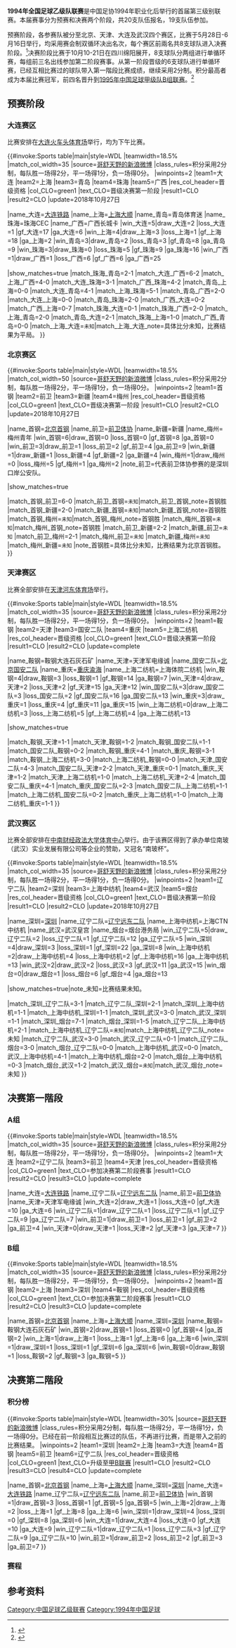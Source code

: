{{Infobox football league season
|competition        = [[中国足球乙级联赛|全国足球乙级队联赛]]
|season             = 1994
|dates              = 1994年5月28日 – 1994年10月21日
|winners            = [[深圳足球俱乐部|深圳]]
|promoted           = [[深圳足球俱乐部|深圳]]<br />[[上海大顺足球俱乐部|上海大顺]]<br />[[大连毅腾|大连铁路]]<br />[[北京首钢足球俱乐部|北京首钢]]
|prevseason         = [[1993年中国足球乙级联赛|1993]]
|nextseason         = [[1995年中国足球乙级联賽|1995]]
|updated            = 
}}
'''1994年全国足球乙级队联赛'''是中国足协1994年职业化后举行的首届第三级别联赛。本届赛事分为预赛和决赛两个阶段，共20支队伍报名，19支队伍参加。

预赛阶段，各参赛队被分至北京、天津、大连及武汉四个赛区，比赛于5月28日-6月16日举行，均采用赛会制双循环决出名次，每个赛区前兩名共8支球队进入决赛阶段。<ref name="K.Dalglish预赛">{{cite web |author1=K.Dalglish |title=1994年全国足球乙级队联赛预赛阶段 |url=http://blog.163.com/shchase@126/blog/static/6034367720128711377673/ |website=网易博客 |accessdate=2014-05-12 |archiveurl=https://web.archive.org/web/20140512215143/http://blog.163.com/shchase@126/blog/static/6034367720128711377673/ |archivedate=2014-05-12 |language=zh-cn |date=2012-09-07 |dead-url=yes}}</ref>决赛阶段比赛于10月10-21日在四川绵阳展开，8支球队分两组进行单循环赛，每组前三名出线参加第二阶段赛事。从第一阶段晋级的6支球队进行单循环赛，已经互相比赛过的球队带入第一階段比赛成绩，继续采用2分制。积分最高者成为本届比赛冠军，前四名晋升到[[1995年中国足球甲B联赛|1995年中国足球甲级队B组联赛]]。<ref name="K.Dalglish决赛">{{cite web |author1=K.Dalglish |title=1994年全国足球乙级队联赛决赛阶段(1) |url=http://blog.163.com/shchase@126/blog/static/6034367720094221082985/ |website=网易博客 |accessdate=2014-05-12 |archiveurl=https://web.archive.org/web/20140512214232/http://blog.163.com/shchase@126/blog/static/6034367720094221082985/ |archivedate=2014-05-12 |language=zh-cn |date=2009-05-22 |dead-url=yes}}</ref>

==预赛阶段==
===大连赛区===
比赛安排在[[大连火车头体育场|大连火车头体育场]]举行，均为下午比赛。

{{#invoke:Sports table|main|style=WDL
|teamwidth=18.5% |match_col_width=35
|source=[https://weibo.com/1801227681/GFGmNfkaM 哥舒天野的新浪微博]
|class_rules=积分采用2分制，每队胜一场得2分，平一场得1分，负一场得0分。
|winpoints=2
|team1=大连 |team2=上海 |team3=青岛 |team4=珠海 |team5=广西
|res_col_header=晋级资格
|col_CLO=green1 |text_CLO=晋级决赛第一阶段
|result1=CLO |result2=CLO
|update=2018年10月27日

|name_大连=[[大连毅腾|大连铁路]]
|name_上海=[[上海大顺足球俱乐部|上海大顺]]
|name_青岛=青岛体育迷
|name_珠海=珠海CEC
|name_广西=广西长城卡
|win_大连=5|draw_大连=2 |loss_大连=1 |gf_大连=17 |ga_大连=6
|win_上海=4|draw_上海=3 |loss_上海=1 |gf_上海=18 |ga_上海=2
|win_青岛=3|draw_青岛=2 |loss_青岛=3 |gf_青岛=8 |ga_青岛=9
|win_珠海=3|draw_珠海=0 |loss_珠海=5 |gf_珠海=9 |ga_珠海=16
|win_广西=1|draw_广西=1 |loss_广西=6 |gf_广西=6 |ga_广西=25

|show_matches=true
|match_珠海_青岛=2-1
|match_大连_广西=6-2
|match_上海_广西=4-0
|match_大连_珠海=3-1
|match_广西_珠海=4-2
|match_青岛_上海=0-0
|match_大连_青岛=4-1
|match_上海_珠海=5-1
|match_青岛_广西=2-0
|match_大连_上海=0-0
|match_青岛_珠海=2-0
|match_广西_大连=0-2
|match_广西_上海=0-7
|match_珠海_大连=0-1
|match_珠海_广西=2-0
|match_上海_青岛=2-0
|match_青岛_大连=2-1
|match_珠海_上海=1-0
|match_广西_青岛=0-0
|match_上海_大连=<small>未知</small>|match_上海_大连_note=具体比分未知，比赛结果为平局。
}}

===北京赛区===

{{#invoke:Sports table|main|style=WDL
|teamwidth=18.5% |match_col_width=50
|source=[https://weibo.com/1801227681/GFGmNfkaM 哥舒天野的新浪微博]
|class_rules=积分采用2分制，每队胜一场得2分，平一场得1分，负一场得0分。
|winpoints=2
|team1=首钢 |team2=前卫 |team3=新疆 |team4=梅州
|res_col_header=晋级资格
|col_CLO=green1 |text_CLO=晋级决赛第一阶段
|result1=CLO |result2=CLO
|update=2018年10月27日

|name_首钢=[[北京首钢足球俱乐部|北京首钢]]
|name_前卫=[[前卫体协|前卫体协]]
|name_新疆=新疆
|name_梅州=梅州青年
|win_首钢=6|draw_首钢=0 |loss_首钢=0 |gf_首钢=8 |ga_首钢=0
|win_前卫=3|draw_前卫=1 |loss_前卫=2 |gf_前卫=4 |ga_前卫=9
|win_新疆=1|draw_新疆=1 |loss_新疆=4 |gf_新疆=2 |ga_新疆=4
|win_梅州=1|draw_梅州=0 |loss_梅州=5 |gf_梅州=1 |ga_梅州=2
|note_前卫=代表前卫体协参赛的是深圳口岸公安队。

|show_matches=true

|match_首钢_前卫=6-0
|match_前卫_首钢=<small>未知</small>|match_前卫_首钢_note=首钢胜
|match_首钢_新疆=2-0
|match_新疆_首钢=<small>未知</small>|match_新疆_首钢_note=首钢胜
|match_首钢_梅州=<small>未知</small>|match_首钢_梅州_note=首钢胜
|match_梅州_首钢=<small>未知</small>|match_梅州_首钢_note=首钢胜
|match_前卫_新疆=2-2
|match_新疆_前卫=<small>未知</small>
|match_前卫_梅州=2-1
|match_梅州_前卫=<small>未知</small>
|match_新疆_梅州=<small>未知</small>
|match_梅州_新疆=<small>未知</small>
|note_首钢胜=具体比分未知，比赛结果为北京首钢胜。
}}

===天津赛区===
比赛全部安排在[[天津河东体育场|天津河东体育场]]举行。

{{#invoke:Sports table|main|style=WDL
|teamwidth=18.5% |match_col_width=35
|source=[https://weibo.com/1801227681/GFGmNfkaM 哥舒天野的新浪微博]
|class_rules=积分采用2分制，每队胜一场得2分，平一场得1分，负一场得0分。
|winpoints=2
|team1=鞍钢 |team2=天津 |team3=国安二队 |team4=重庆 |team5=上海二纺机
|res_col_header=晋级资格
|col_CLO=green1 |text_CLO=晋级决赛第一阶段
|result1=CLO |result2=CLO
|update=complete

|name_鞍钢=鞍钢大连石灰石矿
|name_天津=天津军电缘诚
|name_国安二队=[[北京国安足球俱乐部|北京国安二队]]
|name_重庆=[[重庆渝海足球俱乐部|重庆渝海]]
|name_上海二纺机=上海体院二纺机
|win_鞍钢=4|draw_鞍钢=3 |loss_鞍钢=1 |gf_鞍钢=14 |ga_鞍钢=7
|win_天津=4|draw_天津=2 |loss_天津=2 |gf_天津=15 |ga_天津=12
|win_国安二队=3|draw_国安二队=3 |loss_国安二队=2 |gf_国安二队=16 |ga_国安二队=13
|win_重庆=3|draw_重庆=1 |loss_重庆=4 |gf_重庆=11 |ga_重庆=15
|win_上海二纺机=0|draw_上海二纺机=3 |loss_上海二纺机=5 |gf_上海二纺机=4 |ga_上海二纺机=13

|show_matches=true

|match_鞍钢_天津=1-1
|match_天津_鞍钢=1-2
|match_鞍钢_国安二队=1-1
|match_国安二队_鞍钢=0-2
|match_鞍钢_重庆=4-1
|match_重庆_鞍钢=3-1
|match_鞍钢_上海二纺机=3-0
|match_上海二纺机_鞍钢=0-0
|match_天津_国安二队=4-3
|match_国安二队_天津=2-2
|match_天津_重庆=0-1
|match_重庆_天津=1-2
|match_天津_上海二纺机=1-0
|match_上海二纺机_天津=2-4
|match_国安二队_重庆=4-1
|match_重庆_国安二队=2-3
|match_国安二队_上海二纺机=1-1
|match_上海二纺机_国安二队=0-2
|match_重庆_上海二纺机=1-0
|match_上海二纺机_重庆=1-1
}}

===武汉赛区===
比赛全部安排在[[中南财经政法大学体育中心|中南财经政法大学体育中心]]举行。由于该赛区得到了承办单位南玻（武汉）实业发展有限公司等企业的赞助，又冠名“南玻杯”。

{{#invoke:Sports table|main|style=WDL
|teamwidth=18.5% |match_col_width=35
|source=[https://weibo.com/1801227681/GFGmNfkaM 哥舒天野的新浪微博]
|class_rules=积分采用2分制，每队胜一场得2分，平一场得1分，负一场得0分。
|winpoints=2
|team1=辽宁二队 |team2=深圳 |team3=上海中纺机 |team4=武汉 |team5=烟台
|res_col_header=晋级资格
|col_CLO=green1 |text_CLO=晋级决赛第一阶段
|result1=CLO |result2=CLO
|update=2018年10月27日

|name_深圳=[[深圳足球俱乐部|深圳]]
|name_辽宁二队=[[辽宁足球俱乐部|辽宁远东二队]]
|name_上海中纺机=上海CTN中纺机
|name_武汉=武汉皇宫
|name_烟台=烟台港务局
|win_辽宁二队=5|draw_辽宁二队=2 |loss_辽宁二队=1 |gf_辽宁二队=12 |ga_辽宁二队=5
|win_深圳=4|draw_深圳=3 |loss_深圳=1 |gf_深圳=22 |ga_深圳=8
|win_上海中纺机=2|draw_上海中纺机=4 |loss_上海中纺机=2 |gf_上海中纺机=16 |ga_上海中纺机=13
|win_武汉=2|draw_武汉=2 |loss_武汉=3 |gf_武汉=11 |ga_武汉=15
|win_烟台=0|draw_烟台=1 |loss_烟台=6 |gf_烟台=4 |ga_烟台=13

|show_matches=true|note_未知=比赛结果未知。

|match_深圳_辽宁二队=3-1
|match_辽宁二队_深圳=2-1
|match_深圳_上海中纺机=1-1
|match_上海中纺机_深圳=1-1
|match_深圳_武汉=3-0
|match_武汉_深圳=1-1
|match_深圳_烟台=7-1
|match_烟台_深圳=1-5
|match_辽宁二队_上海中纺机=2-1
|match_上海中纺机_辽宁二队=<small>未知</small>|match_上海中纺机_辽宁二队_note=未知
|match_辽宁二队_武汉=3-0
|match_武汉_辽宁二队=0-1
|match_辽宁二队_烟台=3-0
|match_烟台_辽宁二队=0-0
|match_上海中纺机_武汉=0-0
|match_武汉_上海中纺机=4-1
|match_上海中纺机_烟台=2-0
|match_烟台_上海中纺机=0-3
|match_烟台_武汉=1-2
|match_武汉_烟台=<small>未知</small>|match_武汉_烟台_note=未知
}}

==决赛第一階段==

===A组===
{{#invoke:Sports table|main|style=WDL
|teamwidth=18.5% |match_col_width=35
|source=[https://weibo.com/1801227681/GFGmNfkaM 哥舒天野的新浪微博]
|class_rules=积分采用2分制，每队胜一场得2分，平一场得1分，负一场得0分。
|winpoints=2
|team1=大连 |team2=辽宁二队 |team3=前卫 |team4=天津
|res_col_header=晋级资格
|col_CLO=green1 |text_CLO=参加决赛第二阶段赛事
|result1=CLO |result2=CLO |result3=CLO
|update=complete

|name_大连=[[大连毅腾|大连铁路]]
|name_辽宁二队=[[辽宁足球俱乐部|辽宁远东二队]]
|name_前卫=[[前卫体协|前卫体协]]
|name_天津=天津军电缘诚
|win_大连=2|draw_大连=1 |loss_大连=0 |gf_大连=10 |ga_大连=6
|win_辽宁二队=1|draw_辽宁二队=1 |loss_辽宁二队=1 |gf_辽宁二队=9 |ga_辽宁二队=7
|win_前卫=1|draw_前卫=1 |loss_前卫=1 |gf_前卫=2 |ga_前卫=4
|win_天津=0|draw_天津=1 |loss_天津=2 |gf_天津=3 |ga_天津=7
}}

{{footballbox collapsible
|date = {{Start date|1994|10|10}}
|team1 = 辽宁远东二队
|score = 2 - 2
|team2 = 天津军电缘诚
|goals1 =
*肖战波（点球）{{goal}}
*戴春刚{{goal}}
|goals2 =
*李光哲（点球）{{goal}}
*宋铭和{{goal}}
|stadium = 绵阳
}}
{{footballbox collapsible
|date = {{Start date|1994|10|10}}
|team1 = 大连铁路
|score = 1 - 1
|team2 = 前卫体协
|goals1 =
*王昶{{goal}}
|goals2 =
*陈加荣{{goal}}
|stadium = 绵阳
}}
{{footballbox collapsible
|date = {{Start date|1994|10|12}}
|team1 = 大连铁路
|score = 4 - 1
|team2 = 天津军电缘诚
|goals1 =
*丁哲{{goal}}
*丁哲{{goal}}
*于洪强{{goal}}
*王海波{{goal}}
|goals2 =
*宋铭和{{goal}}
|stadium = 绵阳
}}
{{footballbox collapsible
|date = {{Start date|1994|10|12}}
|team1 = 辽宁远东二队
|score = 3 - 0
|team2 = 前卫体协
|goals1 =
*庞利{{goal}}
*庞利{{goal}}
*庞利{{goal}}
|stadium = 绵阳
}}
{{footballbox collapsible
|date = {{Start date|1994|10|14}}
|team1 = 大连铁路
|score = 5 - 4
|team2 = 辽宁远东二队
|goals1 =
*于洪强{{goal}}
*丁哲{{goal}}
*王有和（点球）{{goal}}
*林岩{{goal}}
*王昶{{goal}}
|goals2 =
*戴春刚{{goal}}
*庞利{{goal}}
*王凯{{goal}}
*张晓欧{{goal}}
|stadium = 绵阳
}}
{{footballbox collapsible
|date = {{Start date|1994|10|14}}
|team1 = 前卫体协
|score = 1 - 0
|team2 = 天津军电缘诚
|goals1 =
*郑春方{{goal}}
|stadium = 绵阳
}}

===B组===
{{#invoke:Sports table|main|style=WDL
|teamwidth=18.5% |match_col_width=35
|source=[https://weibo.com/1801227681/GFGmNfkaM 哥舒天野的新浪微博]
|class_rules=积分采用2分制，每队胜一场得2分，平一场得1分，负一场得0分。
|winpoints=2
|team1=首钢 |team2=上海 |team3=深圳 |team4=鞍钢
|res_col_header=晋级资格
|col_CLO=green1 |text_CLO=参加决赛第二阶段赛事
|result1=CLO |result2=CLO |result3=CLO
|update=complete

|name_首钢=[[北京首钢足球俱乐部|北京首钢]]
|name_上海=[[上海大顺足球俱乐部|上海大顺]]
|name_深圳=[[深圳足球俱乐部|深圳]]
|name_鞍钢=鞍钢大连石灰石矿
|win_首钢=2|draw_首钢=1 |loss_首钢=0 |gf_首钢=4 |ga_首钢=2
|win_上海=1|draw_上海=1 |loss_上海=1 |gf_上海=6 |ga_上海=6
|win_深圳=1|draw_深圳=1 |loss_深圳=1 |gf_深圳=6 |ga_深圳=6
|win_鞍钢=0|draw_鞍钢=1 |loss_鞍钢=2 |gf_鞍钢=3 |ga_鞍钢=5
}}

{{footballbox collapsible
|date = {{Start date|1994|10|11}}
|team1 = 北京首钢
|score = 1 - 0
|team2 = 上海大顺
|goals1 =
*袁强{{goal}}
|stadium = 绵阳
}}
{{footballbox collapsible
|date = {{Start date|1994|10|11}}
|team1 = 深圳
|score = 1 - 1
|team2 = 鞍钢大连石灰石矿
|goals1 =
*纪捷{{goal}}
|goals2 =
*崔国辉（点球）{{goal}}
|stadium = 绵阳
}}
{{footballbox collapsible
|date = {{Start date|1994|10|13}}
|team1 = 上海大顺
|score = 3 - 2
|team2 = 鞍钢大连石灰石矿
|goals1 =
*邱京巍{{goal}}
*王钢{{goal}}
*周毅{{goal}}
|goals2 =
*崔国辉（点球）{{goal}}
*郭彬{{goal}}
|stadium = 绵阳
}}
{{footballbox collapsible
|date = {{Start date|1994|10|13}}
|team1 = 深圳
|score = 2 - 2
|team2 = 北京首钢
|goals1 =
*史宾斯{{goal}}
*史宾斯{{goal}}
|goals2 = 
*袁强{{goal}}
*权国文{{goal}}
|stadium = 绵阳
}}
{{footballbox collapsible
|date = {{Start date|1994|10|15}}
|team1 = 北京首钢
|score = 1 - 0
|team2 = 鞍钢大连石灰石矿
|goals1 =
*袁强{{goal}}
|stadium = 绵阳
}}
{{footballbox collapsible
|date = {{Start date|1994|10|15}}
|team1 = 深圳
|score = 3 - 3
|team2 = 上海大顺
|goals1 =
*史宾斯{{goal}}
*张延{{goal}}
*刘国强{{goal}}
|goals2 =
*唐全顺{{goal}}
*唐全顺{{goal}}
*丁勇军{{goal}}
|stadium = 绵阳
}}

==决赛第二階段==
===积分榜===
{{#invoke:Sports table|main|style=WDL
|teamwidth=30%
|source=[https://weibo.com/1801227681/GFGmNfkaM 哥舒天野的新浪微博]
|class_rules=积分采用2分制，每队胜一场得2分，平一场得1分，负一场得0分。已经在前一阶段相互比赛过的队伍，不再进行比赛，而是带入之前的比赛结果。
|winpoints=2
|team1=深圳 |team2=上海 |team3=大连 |team4=首钢 |team5=前卫 |team6=辽宁二队
|res_col_header=晋级资格
|col_CLO=green1 |text_CLO=升级至[[1995年中国足球甲B联赛|甲B联赛]]
|result1=CLO |result2=CLO |result3=CLO |result4=CLO 
|update=complete

|name_首钢=[[北京首钢足球俱乐部|北京首钢]]
|name_上海=[[上海大顺足球俱乐部|上海大顺]]
|name_深圳=[[深圳足球俱乐部|深圳]]
|name_大连=[[大连毅腾|大连铁路]]
|name_辽宁二队=[[辽宁足球俱乐部|辽宁远东二队]]
|name_前卫=[[前卫体协|前卫体协]]
|win_首钢=1|draw_首钢=3 |loss_首钢=1 |gf_首钢=5 |ga_首钢=5
|win_上海=2|draw_上海=2 |loss_上海=1 |gf_上海=8 |ga_上海=6
|win_深圳=1|draw_深圳=4 |loss_深圳=0 |gf_深圳=8 |ga_深圳=6
|win_大连=1|draw_大连=4 |loss_大连=0 |gf_大连=10 |ga_大连=9
|win_辽宁二队=1|draw_辽宁二队=1 |loss_辽宁二队=3 |gf_辽宁二队=9 |ga_辽宁二队=10
|win_前卫=1|draw_前卫=2 |loss_前卫=2 |gf_前卫=3 |ga_前卫=7
}}

===赛程===
{{footballbox collapsible
|date = {{Start date|1994|10|17}}
|team1 = 大连铁路
|score = 2 - 2
|team2 = 深圳
|goals1 =
*王有和{{goal}}
*丁哲{{goal}}
|goals2 =
*刘国强{{goal}}
*史宾斯{{goal}}
|stadium = 绵阳
}}
{{footballbox collapsible
|date = {{Start date|1994|10|17}}
|team1 = 辽宁远东二队
|score = 0 - 1
|team2 = 上海大顺
|goals2 =
*王钢{{goal}}
|stadium = 绵阳
}}
{{footballbox collapsible
|date = {{Start date|1994|10|17}}
|team1 = 前卫体协
|score = 1 - 0
|team2 = 北京首钢
|goals1 =
*邱志文{{goal}}
|stadium = 绵阳
}}
{{footballbox collapsible
|date = {{Start date|1994|10|19}}
|team1 = 大连铁路
|score = 1 - 1
|team2 = 上海大顺
|goals1 =
*王有和{{goal}}
|goals2 =
*张毅{{goal}}
|stadium = 绵阳
}}
{{footballbox collapsible
|date = {{Start date|1994|10|19}}
|team1 = 北京首钢
|score = 1 - 1
|team2 = 辽宁远东二队
|goals1 =
*权国文{{goal}}
|goals2 =
*庞利{{goal}}
|stadium = 绵阳
}}
{{footballbox collapsible
|date = {{Start date|1994|10|19}}
|team1 = 前卫体协
|score = 0 - 0
|team2 = 深圳
|stadium = 绵阳
}}
{{footballbox collapsible
|date = {{Start date|1994|10|21}}
|team1 = 深圳
|score = 3 - 1
|team2 = 辽宁远东二队
|goals1 =
*牛洪利{{goal}}
*史宾斯{{goal}}
*史宾斯{{goal}}
|goals2 =
*王凯{{goal}}
|stadium = 绵阳
}}
{{footballbox collapsible
|date = {{Start date|1994|10|21}}
|team1 = 上海大顺
|score = 3 - 1
|team2 = 前卫体协
|goals1 =
*王钢{{goal}}
*金怡{{goal}}
*乌龙球{{goal||og}}
|goals2 =
*林子光{{goal}}
|stadium = 绵阳
}}
{{footballbox collapsible
|date = {{Start date|1994|10|21}}
|team1 = 大连铁路
|score = 1 - 1
|team2 = 北京首钢
|goals1 =
*丁哲{{goal}}
|goals2 =
*权国文{{goal}}
|stadium = 绵阳
}}
==参考资料==
{{reflist}}

{{中国足球乙级联賽}}

[[Category:中国足球乙级联赛|Category:中国足球乙级联赛]]
[[Category:1994年中国足球|Category:1994年中国足球]]